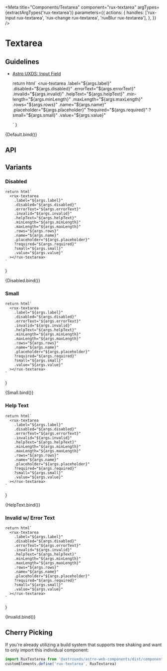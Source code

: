 
<Meta
    title="Components/Textarea"
    component="rux-textarea"
    argTypes={extractArgTypes('rux-textarea')}
     parameters={{
       actions: {
        handles: ['rux-input rux-textarea', 'rux-change rux-textarea', 'ruxBlur rux-textarea'],
      },
    }}
/>

# Textarea

## Guidelines

-   [Astro UXDS: Input Field](https://www.astrouxds.com/components/input-field/)


    return html`
      <rux-textarea
        .label="${args.label}"
        .disabled="${args.disabled}"
        .errorText="${args.errorText}"
        .invalid="${args.invalid}"
        .helpText="${args.helpText}"
        .min-length="${args.minLength}"
        .maxLength="${args.maxLength}"
        .rows="${args.rows}"
        .name="${args.name}"
        .placeholder="${args.placeholder}"
        ?required="${args.required}"
        ?small="${args.small}"
        .value="${args.value}"
      ></rux-textarea>
    `
}

<Canvas>
    <Story
      name="Default"
      args={{
        label: 'Textarea label',
      }}
    >
      {Default.bind()}
    </Story>
</Canvas>




## API

<ArgsTable of="rux-textarea" />

## Variants

### Disabled

    return html`
      <rux-textarea
        .label="${args.label}"
        .disabled="${args.disabled}"
        .errorText="${args.errorText}"
        .invalid="${args.invalid}"
        .helpText="${args.helpText}"
        .minLength="${args.minLength}"
        .maxLength="${args.maxLength}"
        .rows="${args.rows}"
        .name="${args.name}"
        .placeholder="${args.placeholder}"
        ?required="${args.required}"
        ?small="${args.small}"
        .value="${args.value}"
      ></rux-textarea>
    `
}

<Canvas>
    <Story
      name="Disabled"
      args={{
        label: 'Disabled textarea',
        disabled: true,
      }}
    >
      {Disabled.bind()}
    </Story>
</Canvas>

### Small

    return html`
      <rux-textarea
        .label="${args.label}"
        .disabled="${args.disabled}"
        .errorText="${args.errorText}"
        .invalid="${args.invalid}"
        .helpText="${args.helpText}"
        .minLength="${args.minLength}"
        .maxLength="${args.maxLength}"
        .rows="${args.rows}"
        .name="${args.name}"
        .placeholder="${args.placeholder}"
        ?required="${args.required}"
        ?small="${args.small}"
        .value="${args.value}"
      ></rux-textarea>
    `
}

<Canvas>
    <Story
      name="Small"
      args={{
        label: 'Small Textarea',
        small: true,
      }}
    >
      {Small.bind()}
    </Story>
</Canvas>

### Help Text

    return html`
      <rux-textarea
        .label="${args.label}"
        .disabled="${args.disabled}"
        .errorText="${args.errorText}"
        .invalid="${args.invalid}"
        .helpText="${args.helpText}"
        .minLength="${args.minLength}"
        .maxLength="${args.maxLength}"
        .rows="${args.rows}"
        .name="${args.name}"
        .placeholder="${args.placeholder}"
        ?required="${args.required}"
        ?small="${args.small}"
        .value="${args.value}"
      ></rux-textarea>
    `
}

<Canvas>
    <Story
      name="Help Text"
      args={{
        label: 'Help text',
        helpText: 'Help text',
        type: 'text'
      }}
    >
      {HelpText.bind()}
    </Story>
</Canvas>


### Invalid w/ Error Text

    return html`
      <rux-textarea
        .label="${args.label}"
        .disabled="${args.disabled}"
        .errorText="${args.errorText}"
        .invalid="${args.invalid}"
        .helpText="${args.helpText}"
        .minLength="${args.minLength}"
        .maxLength="${args.maxLength}"
        .rows="${args.rows}"
        .name="${args.name}"
        .placeholder="${args.placeholder}"
        ?required="${args.required}"
        ?small="${args.small}"
        .value="${args.value}"
      ></rux-textarea>
    `
}

<Canvas>
    <Story
      name="Invalid"
      args={{
        invalid: true,
        errorText: 'Field is required',
        label: 'Textarea Field',
      }}
    >
      {Invalid.bind()}
    </Story>
</Canvas>

## Cherry Picking

If you're already utilizing a build system that supports tree shaking and want to only import this individual component:

```js
import RuxTextarea from '@astrouxds/astro-web-components/dist/components/rux-textarea.js'
customElements.define('rux-textarea', RuxTextarea)
```
